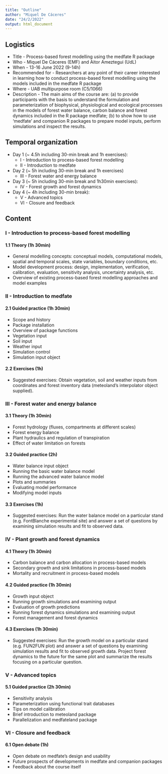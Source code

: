 ```yaml
---
title: "Outline"
author: "Miquel De Cáceres"
date: "24/2/2022"
output: html_document
---
```



## Logistics

+ Title - Process-based forest modelling using the medfate R package
+ Who - Miquel De Cáceres (EMF) and Aitor Ameztegui (UdL)
+ When - 13-16 June 2022 (9-14h)
+ Recommended for - Researchers at any point of their career interested in learning how to conduct process-based forest modelling using the models included in the medfate R package
+ Where -  UAB multipurpose room (C5/1066)
+ Description - The main aims of the course are: (a) to provide participants with the basis to understand the formulation and parameterization of biophysical, physiological and ecological processes in the models of forest water balance, carbon balance and forest dynamics included in the R package medfate; (b) to show how to use  'medfate' and companion R packages to prepare model inputs, perform simulations and inspect the results.

## Temporal organization

+ Day 1 (~ 4.5h including 30-min break and 1h exercises): 
  - I - Introduction to process-based forest modelling
  - II - Introduction to medfate
+ Day 2 (~ 5h including 30-min break and 1h exercises)
  - III - Forest water and energy balance
+ Day 3 (~ 5h including 30-min break and 1h30min exercises): 
  - IV - Forest growth and forest dynamics
+ Day 4 (~ 4h including 30-min break):
  - V - Advanced topics
  - VI - Closure and feedback 

## Content

### I - Introduction to process-based forest modelling

#### 1.1 Theory (1h 30min)

+ General modelling concepts: conceptual models, computational models, spatial and temporal scales, state variables, boundary conditions, etc.
+ Model development process: design, implementation, verification, calibration, evaluation, sensitivity analysis, uncertainty analysis, etc.
+ Overview of existing process-based forest modelling approaches and model examples

### II - Introduction to medfate

#### 2.1 Guided practice (1h 30min)

+ Scope and history
+ Package installation
+ Overview of package functions
+ Vegetation input
+ Soil input
+ Weather input
+ Simulation control
+ Simulation input object

#### 2.2 Exercises (1h)

+ Suggested exercises: Obtain vegetation, soil and weather inputs from coordinates and forest inventory data (meteoland's interpolator object supplied).

### III - Forest water and energy balance

#### 3.1 Theory (1h 30min)

+ Forest hydrology (fluxes, compartments at different scales)
+ Forest energy balance
+ Plant hydraulics and regulation of transpiration
+ Effect of water limitation on forests

#### 3.2 Guided practice (2h)

+ Water balance input object
+ Running the basic water balance model
+ Running the advanced water balance model
+ Plots and summaries
+ Evaluating model performance
+ Modifying model inputs

#### 3.3 Exercises (1h)

+ Suggested exercises: Run the water balance model on a particular stand (e.g. FontBlanche experimental site) and answer a set of questions by examining simulation results and fit to observed data.

### IV - Plant growth and forest dynamics

#### 4.1 Theory (1h 30min)

+ Carbon balance and carbon allocation in process-based models
+ Secondary growth and sink limitations in process-based models
+ Mortality and recruitment in process-based models

#### 4.2 Guided practice (1h 30min)

+ Growth input object
+ Running growth simulations and examining output
+ Evaluation of growth predictions
+ Running forest dynamics simulations and examining output
+ Forest management and forest dynamics

#### 4.3 Exercises (1h 30min)

+ Suggested exercises: Run the growth model on a particular stand (e.g. FUN2FUN plot) and answer a set of questions by examining simulation results and fit to observed growth data. Project forest dynamics to the future for the same plot and summarize the results focusing on a particular question.


### V - Advanced topics

#### 5.1 Guided practice (2h 30min)

+ Sensitivity analysis
+ Parameterization using functional trait databases
+ Tips on model calibration
+ Brief introduction to meteoland package
+ Parallelization and medfateland package

### VI - Closure and feedback 

#### 6.1 Open debate (1h)

+ Open debate on medfate's design and usability
+ Future prospects of developments in medfate and companion packages
+ Feedback about the course itself